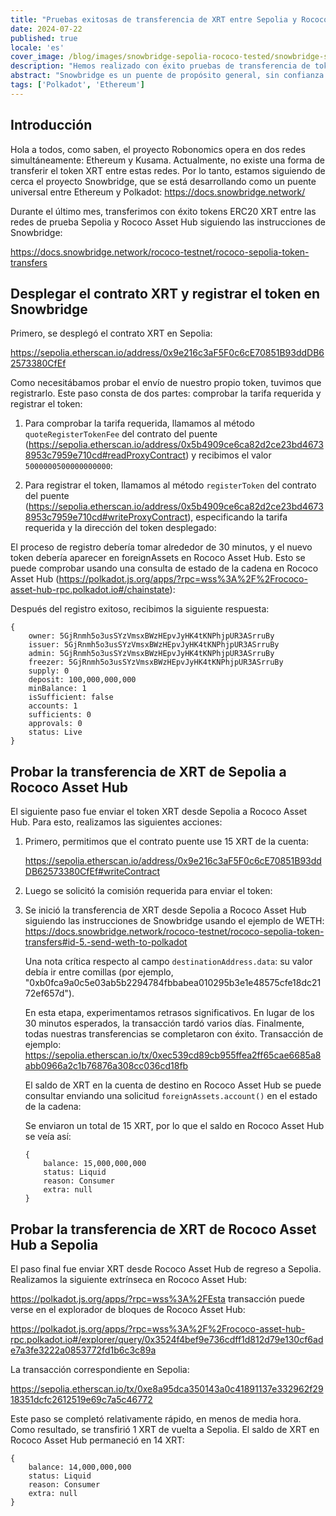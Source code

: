 ```yaml
---
title: "Pruebas exitosas de transferencia de XRT entre Sepolia y Rococo Asset Hub a través de Snowbridge"
date: 2024-07-22
published: true
locale: 'es'
cover_image: /blog/images/snowbridge-sepolia-rococo-tested/snowbridge-sepolia-rococo-tested.png
description: "Hemos realizado con éxito pruebas de transferencia de tokens XRT entre las redes Sepolia y Rococo Asset Hub utilizando el protocolo Snowbridge."
abstract: "Snowbridge es un puente de propósito general, sin confianza y descentralizado entre Polkadot y Ethereum."
tags: ['Polkadot', 'Ethereum']
---
```


## Introducción

Hola a todos, como saben, el proyecto Robonomics opera en dos redes simultáneamente: Ethereum y Kusama. Actualmente, no existe una forma de transferir el token XRT entre estas redes. Por lo tanto, estamos siguiendo de cerca el proyecto Snowbridge, que se está desarrollando como un puente universal entre Ethereum y Polkadot: https://docs.snowbridge.network/

Durante el último mes, transferimos con éxito tokens ERC20 XRT entre las redes de prueba Sepolia y Rococo Asset Hub siguiendo las instrucciones de Snowbridge: 

https://docs.snowbridge.network/rococo-testnet/rococo-sepolia-token-transfers

## Desplegar el contrato XRT y registrar el token en Snowbridge

Primero, se desplegó el contrato XRT en Sepolia: 

https://sepolia.etherscan.io/address/0x9e216c3aF5F0c6cE70851B93ddDB62573380CfEf

Como necesitábamos probar el envío de nuestro propio token, tuvimos que registrarlo. Este paso consta de dos partes: comprobar la tarifa requerida y registrar el token:

1. Para comprobar la tarifa requerida, llamamos al método `quoteRegisterTokenFee` del contrato del puente (https://sepolia.etherscan.io/address/0x5b4909ce6ca82d2ce23bd46738953c7959e710cd#readProxyContract) y recibimos el valor `5000000500000000000`:
<RbImage zoom src="/blog/images/snowbridge-sepolia-rococo-tested/quoteRegisterTokenFee.png" alt="quoteRegisterTokenFee" />

2. Para registrar el token, llamamos al método `registerToken` del contrato del puente (https://sepolia.etherscan.io/address/0x5b4909ce6ca82d2ce23bd46738953c7959e710cd#writeProxyContract), especificando la tarifa requerida y la dirección del token desplegado:
<RbImage zoom src="/blog/images/snowbridge-sepolia-rococo-tested/registerToken.png" alt="registerToken" />

El proceso de registro debería tomar alrededor de 30 minutos, y el nuevo token debería aparecer en foreignAssets en Rococo Asset Hub. Esto se puede comprobar usando una consulta de estado de la cadena en Rococo Asset Hub (https://polkadot.js.org/apps/?rpc=wss%3A%2F%2Frococo-asset-hub-rpc.polkadot.io#/chainstate):
<RbImage zoom src="/blog/images/snowbridge-sepolia-rococo-tested/foreign_asset_query.png" alt="Check if token registered" />

Después del registro exitoso, recibimos la siguiente respuesta:
```
{
    owner: 5GjRnmh5o3usSYzVmsxBWzHEpvJyHK4tKNPhjpUR3ASrruBy
    issuer: 5GjRnmh5o3usSYzVmsxBWzHEpvJyHK4tKNPhjpUR3ASrruBy
    admin: 5GjRnmh5o3usSYzVmsxBWzHEpvJyHK4tKNPhjpUR3ASrruBy
    freezer: 5GjRnmh5o3usSYzVmsxBWzHEpvJyHK4tKNPhjpUR3ASrruBy
    supply: 0
    deposit: 100,000,000,000
    minBalance: 1
    isSufficient: false
    accounts: 1
    sufficients: 0
    approvals: 0
    status: Live
}
```

## Probar la transferencia de XRT de Sepolia a Rococo Asset Hub

El siguiente paso fue enviar el token XRT desde Sepolia a Rococo Asset Hub. Para esto, realizamos las siguientes acciones:

1. Primero, permitimos que el contrato puente use 15 XRT de la cuenta: 

    https://sepolia.etherscan.io/address/0x9e216c3aF5F0c6cE70851B93ddDB62573380CfEf#writeContract
    <RbImage zoom src="/blog/images/snowbridge-sepolia-rococo-tested/xrt_approve_snowbridge_as_spender.png" alt="Aprobar XRT como gastador" />

2. Luego se solicitó la comisión requerida para enviar el token:
    <RbImage zoom src="/blog/images/snowbridge-sepolia-rococo-tested/quoteSendTokenFee.png" alt="quoteSendTokenFee" />

3.  Se inició la transferencia de XRT desde Sepolia a Rococo Asset Hub siguiendo las instrucciones de Snowbridge usando el ejemplo de WETH: https://docs.snowbridge.network/rococo-testnet/rococo-sepolia-token-transfers#id-5.-send-weth-to-polkadot
    
    Una nota crítica respecto al campo `destinationAddress.data`: su valor debía ir entre comillas (por ejemplo, "0xb0fca9a0c5e03ab5b2294784fbbabea010295b3e1e48575cfe18dc2172ef657d").

    En esta etapa, experimentamos retrasos significativos. En lugar de los 30 minutos esperados, la transacción tardó varios días. Finalmente, todas nuestras transferencias se completaron con éxito.
    Transacción de ejemplo: https://sepolia.etherscan.io/tx/0xec539cd89cb955ffea2ff65cae6685a8abb0966a2c1b76876a308cc036cd18fb

    El saldo de XRT en la cuenta de destino en Rococo Asset Hub se puede consultar enviando una solicitud `foreignAssets.account()` en el estado de la cadena:
    <RbImage zoom src="/blog/images/snowbridge-sepolia-rococo-tested/example_of_foreignAssets_account.png" alt="Ejemplo de foreignAssets.account" />

    Se enviaron un total de 15 XRT, por lo que el saldo en Rococo Asset Hub se veía así:
    ```
    {
        balance: 15,000,000,000
        status: Liquid
        reason: Consumer
        extra: null
    }
    ```

## Probar la transferencia de XRT de Rococo Asset Hub a Sepolia

El paso final fue enviar XRT desde Rococo Asset Hub de regreso a Sepolia. Realizamos la siguiente extrínseca en Rococo Asset Hub: 

https://polkadot.js.org/apps/?rpc=wss%3A%2FEsta transacción puede verse en el explorador de bloques de Rococo Asset Hub:

https://polkadot.js.org/apps/?rpc=wss%3A%2F%2Frococo-asset-hub-rpc.polkadot.io#/explorer/query/0x3524f4bef9e736cdff1d812d79e130cf6ade7a3fe3222a0853772fd1b6c3c89a

La transacción correspondiente en Sepolia:

https://sepolia.etherscan.io/tx/0xe8a95dca350143a0c41891137e332962f2918351dcfc2612519e69c7a5c46772

Este paso se completó relativamente rápido, en menos de media hora. Como resultado, se transfirió 1 XRT de vuelta a Sepolia. El saldo de XRT en Rococo Asset Hub permaneció en 14 XRT:

```
{
    balance: 14,000,000,000
    status: Liquid
    reason: Consumer
    extra: null
}
```